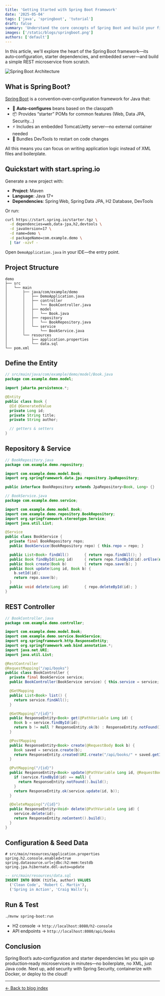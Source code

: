 ```yaml
---
title: 'Getting Started with Spring Boot Framework'
date: '2025-05-04'
tags: ['java', 'springboot', 'tutorial']
draft: false
summary: 'Understand the core concepts of Spring Boot and build your first REST microservice.'
images: ['/static/blogs/springboot.png']
authors: ['default']
---
```


In this article, we'll explore the heart of the Spring Boot framework—its auto‑configuration, starter dependencies, and embedded server—and build a simple REST microservice from scratch.

![Spring Boot Architecture](/static/blogs/intro-to-springboot/architecture.png)

## What is Spring Boot?

[Spring Boot](https://spring.io/projects/spring-boot) is a convention‑over‑configuration framework for Java that:

- 🔧 **Auto‑configures** beans based on the classpath
- 📦 Provides “starter” POMs for common features (Web, Data JPA, Security…)
- ⚡ Includes an embedded Tomcat/Jetty server—no external container needed
- 🔄 Bundles DevTools to restart on code changes

All this means you can focus on writing application logic instead of XML files and boilerplate.

## Quickstart with start.spring.io

Generate a new project with:

- **Project**: Maven
- **Language**: Java 17+
- **Dependencies**: Spring Web, Spring Data JPA, H2 Database, DevTools

Or run:

```bash
curl https://start.spring.io/starter.tgz \
  -d dependencies=web,data-jpa,h2,devtools \
  -d javaVersion=17 \
  -d name=demo \
  -d packageName=com.example.demo \
  | tar -xzvf -
```

Open `DemoApplication.java` in your IDE—the entry point.

## Project Structure

```
demo
├── src
│   └── main
│       ├── java/com/example/demo
│       │   ├── DemoApplication.java
│       │   ├── controller
│       │   │   └── BookController.java
│       │   ├── model
│       │   │   └── Book.java
│       │   ├── repository
│       │   │   └── BookRepository.java
│       │   └── service
│       │       └── BookService.java
│       └── resources
│           ├── application.properties
│           └── data.sql
└── pom.xml
```

## Define the Entity

```java
// src/main/java/com/example/demo/model/Book.java
package com.example.demo.model;

import jakarta.persistence.*;

@Entity
public class Book {
  @Id @GeneratedValue
  private Long id;
  private String title;
  private String author;

  // getters & setters
}
```

## Repository & Service

```java
// BookRepository.java
package com.example.demo.repository;

import com.example.demo.model.Book;
import org.springframework.data.jpa.repository.JpaRepository;

public interface BookRepository extends JpaRepository<Book, Long> {}
```

```java
// BookService.java
package com.example.demo.service;

import com.example.demo.model.Book;
import com.example.demo.repository.BookRepository;
import org.springframework.stereotype.Service;
import java.util.List;

@Service
public class BookService {
  private final BookRepository repo;
  public BookService(BookRepository repo) { this.repo = repo; }

  public List<Book> findAll()       { return repo.findAll(); }
  public Book findById(Long id)     { return repo.findById(id).orElse(null); }
  public Book create(Book b)        { return repo.save(b); }
  public Book update(Long id, Book b) {
    b.setId(id);
    return repo.save(b);
  }
  public void delete(Long id)       { repo.deleteById(id); }
}
```

## REST Controller

```java
// BookController.java
package com.example.demo.controller;

import com.example.demo.model.Book;
import com.example.demo.service.BookService;
import org.springframework.http.ResponseEntity;
import org.springframework.web.bind.annotation.*;
import java.net.URI;
import java.util.List;

@RestController
@RequestMapping("/api/books")
public class BookController {
  private final BookService service;
  public BookController(BookService service) { this.service = service; }

  @GetMapping
  public List<Book> list() {
    return service.findAll();
  }

  @GetMapping("/{id}")
  public ResponseEntity<Book> get(@PathVariable Long id) {
    Book b = service.findById(id);
    return b != null ? ResponseEntity.ok(b) : ResponseEntity.notFound().build();
  }

  @PostMapping
  public ResponseEntity<Book> create(@RequestBody Book b) {
    Book saved = service.create(b);
    return ResponseEntity.created(URI.create("/api/books/" + saved.getId())).body(saved);
  }

  @PutMapping("/{id}")
  public ResponseEntity<Book> update(@PathVariable Long id, @RequestBody Book b) {
    if (service.findById(id) == null) {
      return ResponseEntity.notFound().build();
    }
    return ResponseEntity.ok(service.update(id, b));
  }

  @DeleteMapping("/{id}")
  public ResponseEntity<Void> delete(@PathVariable Long id) {
    service.delete(id);
    return ResponseEntity.noContent().build();
  }
}
```

## Configuration & Seed Data

```properties
# src/main/resources/application.properties
spring.h2.console.enabled=true
spring.datasource.url=jdbc:h2:mem:testdb
spring.jpa.hibernate.ddl-auto=update
```

```sql
-- src/main/resources/data.sql
INSERT INTO BOOK (title, author) VALUES
  ('Clean Code', 'Robert C. Martin'),
  ('Spring in Action', 'Craig Walls');
```

## Run & Test

```bash
./mvnw spring-boot:run
```

- H2 console → `http://localhost:8080/h2-console`
- API endpoints → `http://localhost:8080/api/books`

## Conclusion

Spring Boot’s auto‑configuration and starter dependencies let you spin up production‑ready microservices in minutes—no boilerplate, no XML, just Java code. Next up, add security with Spring Security, containerize with Docker, or deploy to the cloud!

---

[← Back to blog index](/blog)
